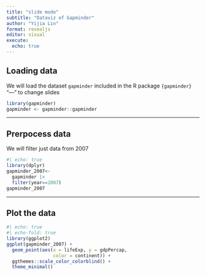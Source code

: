 ```yaml
---
title: "slide mode"
subtitle: "Dataviz of Gapminder"
author: "Yijia Lin"
format: revealjs
editor: visual
execute: 
  echo: true
---
```


## Loading data

We will load the dataset `gapminder` included in the R package `{gapminder}` "---" to change slides

```r
library(gapminder)
gapminder <- gapminder::gapminder
```

------------------------------------------------------------------------

## Prerpocess data

We will filter just data from 2007


```r
#| echo: true
library(dplyr)
gapminder_2007<-
  gapminder |> 
  filter(year==2007)
gapminder_2007
```

---

## Plot the data

```r
#| echo: true
#| echo-fold: true
library(ggplot2)
ggplot(gapminder_2007) +
  geom_point(aes(x = lifeExp, y = gdpPercap,
                 color = continent)) +
  ggthemes::scale_color_colorblind() +
  theme_minimal()
```
